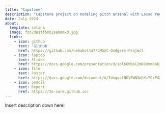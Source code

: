 ```yaml
---
title: "Capstone"
description: "Capstone project on modeling pitch arsenal with Lasso regression for SURE 2024 at CMU"
date: July 2024
about: 
  template: solana
  image: fzo2destf5mb2sebnmxd.jpg
  links: 
    - icon: github
      text: 'GitHub'
      href: https://github.com/nehakotha7/CMSAC-Dodgers-Project
    - icon: laptop
      text: Slides
      href: https://docs.google.com/presentation/d/1ol66WBsCZmR8Umm8a6jy-t9BFpNCM59FGii47Q0GBLk/edit#slide=id.p
    - icon: file
      text: Poster
      href: https://docs.google.com/document/d/1UnqvcfNKVFWN3nhXiYCrP42dVPpmT41nESAVHSh6xhI/edit
    - icon: pencil
      text: Report
      href: https://36-sure.github.io/
---
```


Insert description down here!

